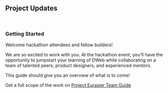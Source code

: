 ## Project Updates

<br />

### Getting Started

Welcome hackathon attendees and fellow builders!

We are so excited to work with you. At the hackathon event, you’ll have the opportunity to jumpstart your learning of DWeb while collaborating on a team of talented peers, product designers, and experienced mentors. 

This guide should give you an overview of what is to come!

Get a full scope of the work on [Project Eurasier Team Guide](https://docs.google.com/document/d/1ay__wXkhujW6zzUYGDlEAPC-uGez8AoSKfqIDvkI51k/edit?usp=sharing)

<br />
